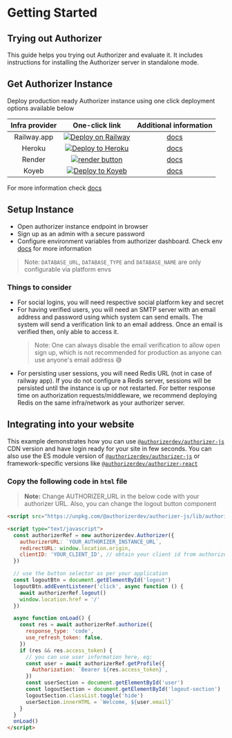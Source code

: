 # Getting Started

## Trying out Authorizer

This guide helps you trying out Authorizer and evaluate it. It includes instructions for installing the Authorizer server in standalone mode.

## Get Authorizer Instance

Deploy production ready Authorizer instance using one click deployment options available below

| **Infra provider** |                                                                                           **One-click link**                                                                                            |               **Additional information**               |
| :----------------: | :-----------------------------------------------------------------------------------------------------------------------------------------------------------------------------------------------------: | :----------------------------------------------------: |
|    Railway.app     |                     <a target="_blank" href="https://railway.app/new/template/nwXp1C?referralCode=FEF4uT"><img src="https://railway.app/button.svg"  alt="Deploy on Railway" /></a>                     | [docs](https://docs.authorizer.dev/deployment/railway) |
|       Heroku       |  <a target="_blank" href="https://heroku.com/deploy?template=https://github.com/authorizerdev/authorizer-heroku"><img src="https://www.herokucdn.com/deploy/button.svg" alt="Deploy to Heroku" /></a>   | [docs](https://docs.authorizer.dev/deployment/heroku)  |
|       Render       | <a target="_blank" href="https://render.com/deploy?repo=https://github.com/authorizerdev/authorizer-render"><img alt="render button" src="https://render.com/images/deploy-to-render-button.svg" /></a> | [docs](https://docs.authorizer.dev/deployment/render)  |
|       Koyeb       | <a target="_blank" href="https://app.koyeb.com/deploy?name=authorizer&type=docker&image=docker.io/lakhansamani/authorizer&env[PORT]=8000&env[DATABASE_TYPE]=postgres&env[DATABASE_URL]=CHANGE_ME&ports=8000;http;/"><img alt="Deploy to Koyeb" src="https://www.koyeb.com/static/images/deploy/button.svg" /></a> | [docs](https://docs.authorizer.dev/deployment/koyeb)  |

For more information check [docs](https://docs.authorizer.dev/getting-started/)

## Setup Instance

- Open authorizer instance endpoint in browser
- Sign up as an admin with a secure password
- Configure environment variables from authorizer dashboard. Check env [docs](/core/env) for more information

> Note: `DATABASE_URL`, `DATABASE_TYPE` and `DATABASE_NAME` are only configurable via platform envs

### Things to consider

- For social logins, you will need respective social platform key and secret
- For having verified users, you will need an SMTP server with an email address and password using which system can send emails. The system will send a verification link to an email address. Once an email is verified then, only able to access it.
  > Note: One can always disable the email verification to allow open sign up, which is not recommended for production as anyone can use anyone's email address 😅
- For persisting user sessions, you will need Redis URL (not in case of railway app). If you do not configure a Redis server, sessions will be persisted until the instance is up or not restarted. For better response time on authorization requests/middleware, we recommend deploying Redis on the same infra/network as your authorizer server.

## Integrating into your website

This example demonstrates how you can use [`@authorizerdev/authorizer-js`](/authorizer-js/getting-started) CDN version and have login ready for your site in few seconds. You can also use the ES module version of [`@authorizerdev/authorizer-js`](/authorizer-js/getting-started) or framework-specific versions like [`@authorizerdev/authorizer-react`](/authorizer-react/getting-started)

### Copy the following code in `html` file

> **Note:** Change AUTHORIZER_URL in the below code with your authorizer URL. Also, you can change the logout button component

```html
<script src="https://unpkg.com/@authorizerdev/authorizer-js/lib/authorizer.min.js"></script>

<script type="text/javascript">
  const authorizerRef = new authorizerdev.Authorizer({
    authorizerURL: `YOUR_AUTHORIZER_INSTANCE_URL`,
    redirectURL: window.location.origin,
    clientID: 'YOUR_CLIENT_ID', // obtain your client id from authorizer dashboard
  })

  // use the button selector as per your application
  const logoutBtn = document.getElementById('logout')
  logoutBtn.addEventListener('click', async function () {
    await authorizerRef.logout()
    window.location.href = '/'
  })

  async function onLoad() {
    const res = await authorizerRef.authorize({
      response_type: 'code',
      use_refresh_token: false,
    })
    if (res && res.access_token) {
      // you can use user information here, eg:
      const user = await authorizerRef.getProfile({
        Authorization: `Bearer ${res.access_token}`,
      })
      const userSection = document.getElementById('user')
      const logoutSection = document.getElementById('logout-section')
      logoutSection.classList.toggle('hide')
      userSection.innerHTML = `Welcome, ${user.email}`
    }
  }
  onLoad()
</script>
```

